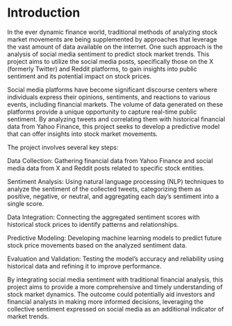 # Introduction
In the ever dynamic finance world, traditional methods of analyzing stock market movements are being supplemented by approaches that leverage the vast amount of data available on the internet. One such approach is the analysis of social media sentiment to predict stock market trends. This project aims to utilize the social media posts, specifically those on the X (formerly Twitter) and Reddit platforms, to gain insights into public sentiment and its potential impact on stock prices.

Social media platforms have become significant discourse centers where individuals express their opinions, sentiments, and reactions to various events, including financial markets. The volume of data generated on these platforms provide a unique opportunity to capture real-time public sentiment. By analyzing tweets and correlating them with historical financial data from Yahoo Finance, this project seeks to develop a predictive model that can offer insights into stock market movements.

The project involves several key steps:

Data Collection: Gathering financial data from Yahoo Finance and social media data from X and Reddit posts related to specific stock entities.

Sentiment Analysis: Using natural language processing (NLP) techniques to analyze the sentiment of the collected tweets, categorizing them as positive, negative, or neutral, and aggregating each day's sentiment into a single score.

Data Integration: Connecting the aggregated sentiment scores with historical stock prices to identify patterns and relationships.

Predictive Modeling: Developing machine learning models to predict future stock price movements based on the analyzed sentiment data.

Evaluation and Validation: Testing the model's accuracy and reliability using historical data and refining it to improve performance.

By integrating social media sentiment with traditional financial analysis, this project aims to provide a more comprehensive and timely understanding of stock market dynamics. The outcome could potentially aid investors and financial analysts in making more informed decisions, leveraging the collective sentiment expressed on social media as an additional indicator of market trends.
